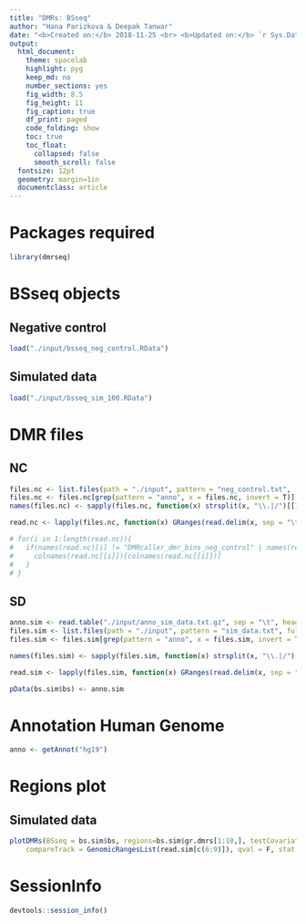 ```yaml
---
title: "DMRs: BSseq"
author: "Hana Parizkova & Deepak Tanwar"
date: "<b>Created on:</b> 2018-11-25 <br> <b>Updated on:</b> `r Sys.Date()`"
output:
  html_document:
    theme: spacelab
    highlight: pyg
    keep_md: no
    number_sections: yes
    fig_width: 8.5
    fig_height: 11
    fig_caption: true
    df_print: paged
    code_folding: show
    toc: true
    toc_float:
      collapsed: false
      smooth_scroll: false
  fontsize: 12pt
  geometry: margin=1in
  documentclass: article
---
```


# Packages required
```r
library(dmrseq)
```


# BSseq objects

## Negative control
```r
load("./input/bsseq_neg_control.RData")
```

## Simulated data
```r
load("./input/bsseq_sim_100.RData")
```


# DMR files

## NC
```r
files.nc <- list.files(path = "./input", pattern = "neg_control.txt", full.names = T)
files.nc <- files.nc[grep(pattern = "anno", x = files.nc, invert = T)]
names(files.nc) <- sapply(files.nc, function(x) strsplit(x, "\\.|/")[[1]][4])

read.nc <- lapply(files.nc, function(x) GRanges(read.delim(x, sep = "\t", stringsAsFactors = F, header = T)))

# for(i in 1:length(read.nc)){
#   if(names(read.nc)[i] != "DMRcaller_dmr_bins_neg_control" | names(read.nc)[i] != "methpipe_dmr_neg_control"){
#     colnames(read.nc[[i]])[colnames(read.nc[[i]])]
#   }
# }

```


## SD
```r
anno.sim <- read.table("./input/anno_sim_data.txt.gz", sep = "\t", header = T, stringsAsFactors = F)
files.sim <- list.files(path = "./input", pattern = "sim_data.txt", full.names = T)
files.sim <- files.sim[grep(pattern = "anno", x = files.sim, invert = T)]

names(files.sim) <- sapply(files.sim, function(x) strsplit(x, "\\.|/")[[1]][4])

read.sim <- lapply(files.sim, function(x) GRanges(read.delim(x, sep = "\t", stringsAsFactors = F, header = T)))

pData(bs.sim$bs) <- anno.sim
```



# Annotation Human Genome
```r
anno <- getAnnot("hg19")
```


# Regions plot

## Simulated data

```r
plotDMRs(BSseq = bs.sim$bs, regions=bs.sim$gr.dmrs[1:10,], testCovariate="Group",
    compareTrack = GenomicRangesList(read.sim[c(6:9)]), qval = F, stat = F)
```


# SessionInfo

```r
devtools::session_info()
```